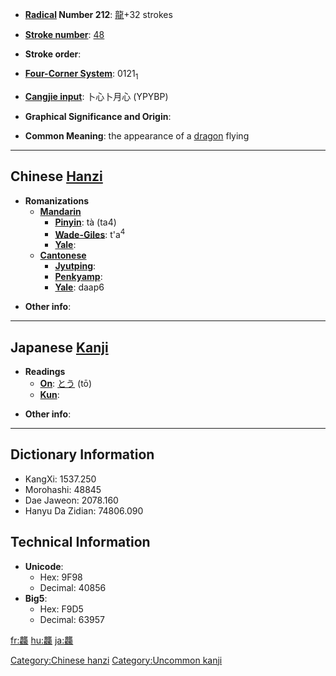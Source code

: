 * '''[[Wiktionary:Chinese radical index| Radical]] Number 212''': [[Wiktionary:Chinese radical index 龍|龍]]+32 strokes

* '''[[Wiktionary:Chinese total strokes index|Stroke number]]''': [[Wiktionary:Chinese total strokes index 48|48]]

* '''Stroke order''': 

* '''[[Wiktionary:Chinese four corner index|Four-Corner System]]''': 0121<sub>1</sub>

* '''[[Wiktionary:Chinese Cangjie index|Cangjie input]]''': 卜心卜月心 (YPYBP)

* '''Graphical Significance and Origin''': 

* '''Common Meaning''': the appearance of a [[dragon]] flying

----

== Chinese [[Hanzi]] ==

* '''Romanizations'''
** '''[[Mandarin]]'''
*** '''[[Pinyin]]''': tà (ta4)
*** '''[[Wade-Giles]]''': t'a<sup>4</sup>
*** '''[[Yale]]''': 
** '''[[Cantonese]]'''
*** '''[[Jyutping]]''':
*** '''[[Penkyamp]]''': 
*** '''[[Yale]]''': daap6

* '''Other info''': 

----

== Japanese [[Kanji]] ==

* '''Readings'''
** '''[[On]]''': [[とう]] (tō)
** '''[[Kun]]''': 

* '''Other info''':  

----

== Dictionary Information ==

* KangXi: 1537.250
* Morohashi: 48845
* Dae Jaweon: 2078.160
* Hanyu Da Zidian: 74806.090

== Technical Information ==

* '''Unicode''':
** Hex: 9F98
** Decimal: 40856
* '''Big5''':
** Hex: F9D5
** Decimal: 63957

[[Category:Chinese hanzi]]
[[Category:Uncommon kanji]]

[[fr:龘]]
[[hu:龘]]
[[ja:龘]]
